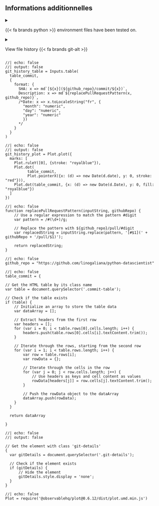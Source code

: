 ## Informations additionnelles {-}


<details>
<summary>

{{< fa brands python >}} environment files have been tested on.

</summary>

```python
#| echo: false
#| output: asis
from datetime import datetime
today = datetime.today().strftime('%Y-%m-%d')
print(
  f"Latest built version: {today}"
)
```

Python version used: 

```python
#| echo: false
import sys
sys.version
```


{{< pip-freeze >}}


</details>


<details>
<summary>

View file history {{< fa brands git-alt >}}

</summary>

```ojs
//| echo: false
`<div>${viewof git_history_table}</div>`
```

```ojs
//| echo: false
`<div>${git_history_plot}</div>`
```

{{< rev-history >}}


</details>

```ojs
//| echo: false
//| output: false
git_history_table = Inputs.table(
  table_commit,
  {
    format: {
      SHA: x => md`[${x}](${github_repo}/commit/${x})`,
      Description: x => md`${replacePullRequestPattern(x, github_repo)}`,
      /*Date: x => x.toLocaleString("fr", {
        "month": "numeric",
        "day": "numeric",
        "year": "numeric"
        })
      */
    }
  }
)
```

```ojs
//| echo: false
//| output: false
git_history_plot = Plot.plot({
  marks: [
    Plot.ruleY([0], {stroke: "royalblue"}),
    Plot.dot(
          table_commit,
          Plot.pointerX({x: (d) => new Date(d.date), y: 0, stroke: "red"})),
    Plot.dot(table_commit, {x: (d) => new Date(d.Date), y: 0, fill: "royalblue"})
  ]
})
```


```ojs
//| echo: false
function replacePullRequestPattern(inputString, githubRepo) {
    // Use a regular expression to match the pattern #digit
    var pattern = /#(\d+)/g;

    // Replace the pattern with ${github_repo}/pull/#digit
    var replacedString = inputString.replace(pattern, '[#$1](' + githubRepo + '/pull/$1)');

    return replacedString;
}
```


```ojs
//| echo: false
github_repo = "https://github.com/linogaliana/python-datascientist"
```

```ojs
//| echo: false
table_commit = {

// Get the HTML table by its class name
var table = document.querySelector('.commit-table');

// Check if the table exists
if (table) {
    // Initialize an array to store the table data
    var dataArray = [];

    // Extract headers from the first row
    var headers = [];
    for (var i = 0; i < table.rows[0].cells.length; i++) {
        headers.push(table.rows[0].cells[i].textContent.trim());
    }

    // Iterate through the rows, starting from the second row
    for (var i = 1; i < table.rows.length; i++) {
        var row = table.rows[i];
        var rowData = {};

        // Iterate through the cells in the row
        for (var j = 0; j < row.cells.length; j++) {
            // Use headers as keys and cell content as values
            rowData[headers[j]] = row.cells[j].textContent.trim();
        }

        // Push the rowData object to the dataArray
        dataArray.push(rowData);
    }
  }

  return dataArray

}
```


```ojs
//| echo: false
//| output: false

// Get the element with class 'git-details'
{
  var gitDetails = document.querySelector('.git-details');

  // Check if the element exists
  if (gitDetails) {
      // Hide the element
      gitDetails.style.display = 'none';
  }
}
```

```ojs
//| echo: false
Plot = require('@observablehq/plot@0.6.12/dist/plot.umd.min.js')
```



